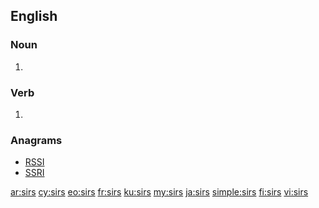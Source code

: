 {{also|sīrs}}
==English==

===Noun===
{{head|en|plural}}

# {{plural of|sir|lang=en}}

===Verb===
{{head|en|verb form}}

# {{en-third-person singular of|sir}}

===Anagrams===
* [[RSSI#English|RSSI]]
* [[SSRI#English|SSRI]]

[[ar:sirs]]
[[cy:sirs]]
[[eo:sirs]]
[[fr:sirs]]
[[ku:sirs]]
[[my:sirs]]
[[ja:sirs]]
[[simple:sirs]]
[[fi:sirs]]
[[vi:sirs]]